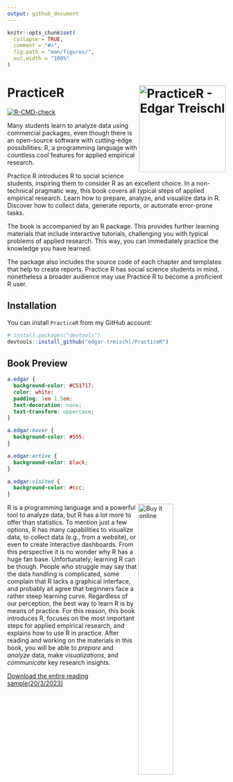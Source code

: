 ```yaml
---
output: github_document
---
```


<!-- README.md is generated from README.Rmd. Please edit that file -->

```r
knitr::opts_chunk$set(
  collapse = TRUE,
  comment = "#>",
  fig.path = "man/figures/",
  out.width = "100%"
)
```

# PracticeR <img src="man/figures/logo.png" alt="PracticeR - Edgar Treischl" align="right" width="200"/>

<!-- badges: start -->

[![R-CMD-check](https://github.com/edgar-treischl/PracticeR/actions/workflows/R-CMD-check.yaml/badge.svg)](https://github.com/edgar-treischl/PracticeR/actions/workflows/R-CMD-check.yaml)

<!-- badges: end -->

Many students learn to analyze data using commercial packages, even though there is an open-source software with cutting-edge possibilities: R, a programming language with countless cool features for applied empirical research.

Practice R introduces R to social science students, inspiring them to consider R as an excellent choice. In a non-technical pragmatic way, this book covers all typical steps of applied empirical research. Learn how to prepare, analyze, and visualize data in R. Discover how to collect data, generate reports, or automate error-prone tasks.

The book is accompanied by an R package. This provides further learning materials that include interactive tutorials, challenging you with typical problems of applied research. This way, you can immediately practice the knowledge you have learned.

The package also includes the source code of each chapter and templates that help to create reports. Practice R has social science students in mind, nonetheless a broader audience may use Practice R to become a proficient R user.

## Installation

You can install `PracticeR` from my GitHub account:

``` r
# install.packages("devtools")
devtools::install_github("edgar-treischl/PracticeR")
```

## Book Preview

```css
a.edgar {
  background-color: #C51717;
  color: white;
  padding: 1em 1.5em;
  text-decoration: none;
  text-transform: uppercase;
}

a.edgar:hover {
  background-color: #555;
}

a.edgar:active {
  background-color: black;
}

a.edgar:visited {
  background-color: #ccc;
}
```

<a href="https://www.amazon.de/Practice-Interactive-Textbook-Edgar-Treischl/dp/311070496X/ref=sr_1_2?__mk_de_DE=%C3%85M%C3%85%C5%BD%C3%95%C3%91&crid=1MY9JEP05K1OU&keywords=Practice+R&qid=1677311458&sprefix=practice+r%2Caps%2C102&sr=8-2"><img src="man/figures/cover.png" align="right" width="40%" title="Buy it online"/></a>


R is a programming language and a powerful tool to analyze data, but R has a lot more to offer than statistics. To mention just a few options, R has many capabilities to visualize data, to collect data (e.g., from a website), or even to create interactive dashboards. From this perspective it is no wonder why R has a huge fan base. Unfortunately, learning R can be though. People who struggle may say that the data handling is complicated, some complain that R lacks a graphical interface, and probably all agree that beginners face a rather steep learning curve. Regardless of our perception, the best way to learn R is by means of practice. For this reason, this book introduces R, focuses on the most important steps for applied empirical research, and explains how to use R in practice. After reading and working on the materials in this book, you will be able to *prepare* and *analyze* data, make *visualizations*, and *communicate* key research insights.

<a class="edgar" align="right" href="#">Download the entire reading sample(20/3/2023)</a>


